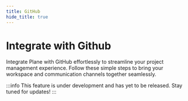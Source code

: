 ```yaml
---
title: GitHub
hide_title: true
---
```



<div className="tag-wrapper">
 <h1>Integrate with Github</h1>
<Tags 
  tags={[ 
    { name: "Pro", additionalClass: "pro" }
  ]} 
 />
</div>

Integrate Plane with GitHub effortlessly to streamline your project management experience. Follow these simple steps to bring your workspace and communication channels together seamlessly.

:::info
This feature is under development and has yet to be released. Stay tuned for updates!
:::
